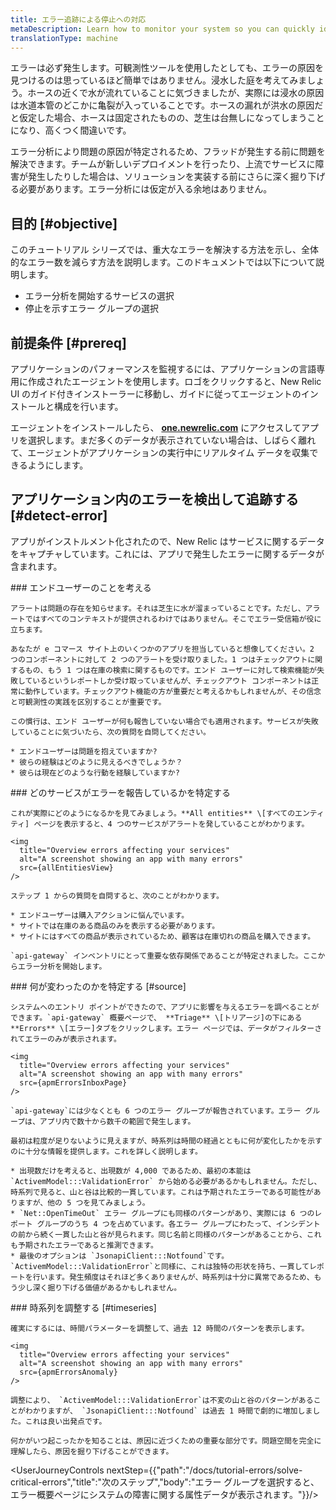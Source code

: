 ```yaml
---
title: エラー追跡による停止への対応
metaDescription: Learn how to monitor your system so you can quickly identify and resolve many error occurrences fast.
translationType: machine
---
```






エラーは必ず発生します。可観測性ツールを使用したとしても、エラーの原因を見つけるのは思っているほど簡単ではありません。浸水した庭を考えてみましょう。ホースの近くで水が流れていることに気づきましたが、実際には浸水の原因は水道本管のどこかに亀裂が入っていることです。ホースの漏れが洪水の原因だと仮定した場合、ホースは固定されたものの、芝生は台無しになってしまうことになり、高くつく間違いです。

エラー分析により問題の原因が特定されるため、フラッドが発生する前に問題を解決できます。チームが新しいデプロイメントを行ったり、上流でサービスに障害が発生したりした場合は、ソリューションを実装する前にさらに深く掘り下げる必要があります。エラー分析には仮定が入る余地はありません。

## 目的 [#objective]

このチュートリアル シリーズでは、重大なエラーを解決する方法を示し、全体的なエラー数を減らす方法を説明します。このドキュメントでは以下について説明します。

* エラー分析を開始するサービスの選択
* 停止を示すエラー グループの選択

## 前提条件 [#prereq]

アプリケーションのパフォーマンスを監視するには、アプリケーションの言語専用に作成されたエージェントを使用します。ロゴをクリックすると、New Relic UI のガイド付きインストーラーに移動し、ガイドに従ってエージェントのインストールと構成を行います。

<TechTileGrid>
  <TechTile
    name="Go agent"
    icon="logo-go"
    to="https://one.newrelic.com/nr1-core?state=985d4005-ba90-a8c7-1da1-2af34539b03b"
  />

  <TechTile
    name="Java agent"
    icon="logo-java"
    to="https://one.newrelic.com/nr1-core?state=80d18bcb-4919-1fcb-2b77-9406838eb916"
  />

  <TechTile
    name=".NET agent"
    icon="logo-dotnet"
    to="https://one.newrelic.com/nr1-core?state=30e93090-6dfa-6b70-8e75-472f54414355"
  />

  <TechTile
    name="Node.js agent"
    icon="logo-nodejs"
    to="https://one.newrelic.com/marketplace/install-data-source?state=be2e62fa-cc3b-c428-27c4-8d662c9e80a1"
  />

  <TechTile
    name="PHP agent"
    icon="logo-php"
    to="https://one.newrelic.com/nr1-core?state=aa633b41-72d4-009c-3abf-55dcf64894fe"
  />

  <TechTile
    name="Python agent"
    icon="logo-python"
    to="https://one.newrelic.com/nr1-core?state=20fda75b-58fb-a92a-f9e1-7b052035c6e8"
  />

  <TechTile
    name="Ruby agent"
    icon="logo-ruby"
    to="https://one.newrelic.com/nr1-core?state=d69143ab-605c-579b-25bf-cc6e5fee5b80"
  />
</TechTileGrid>

エージェントをインストールしたら、 **[one.newrelic.com](https://one.newrelic.com/nr1-core?filters=(domain%3D'APM'ANDtype%3D'APPLICATION'))** にアクセスしてアプリを選択します。まだ多くのデータが表示されていない場合は、しばらく離れて、エージェントがアプリケーションの実行中にリアルタイム データを収集できるようにします。

## アプリケーション内のエラーを検出して追跡する [#detect-error]

アプリがインストルメント化されたので、New Relic はサービスに関するデータをキャプチャしています。これには、アプリで発生したエラーに関するデータが含まれます。

<Steps>
  <Step>
    ### エンドユーザーのことを考える

    アラートは問題の存在を知らせます。それは芝生に水が溜まっていることです。ただし、アラートではすべてのコンテキストが提供されるわけではありません。そこでエラー受信箱が役に立ちます。

    あなたが e コマース サイト上のいくつかのアプリを担当していると想像してください。2 つのコンポーネントに対して 2 つのアラートを受け取りました。1 つはチェックアウトに関するもの、もう 1 つは在庫の検索に関するものです。エンド ユーザーに対して検索機能が失敗しているというレポートしか受け取っていませんが、チェックアウト コンポーネントは正常に動作しています。チェックアウト機能の方が重要だと考えるかもしれませんが、その信念と可観測性の実践を区別することが重要です。

    この慣行は、エンド ユーザーが何も報告していない場合でも適用されます。サービスが失敗していることに気づいたら、次の質問を自問してください。

    * エンドユーザーは問題を抱えていますか?
    * 彼らの経験はどのように見えるべきでしょうか？
    * 彼らは現在どのような行動を経験していますか?
  </Step>

  <Step>
    ### どのサービスがエラーを報告しているかを特定する

    これが実際にどのようになるかを見てみましょう。**All entities** \[すべてのエンティティ] ページを表示すると、4 つのサービスがアラートを発していることがわかります。

    <img
      title="Overview errors affecting your services"
      alt="A screenshot showing an app with many errors"
      src={allEntitiesView}
    />

    ステップ 1 からの質問を自問すると、次のことがわかります。

    * エンドユーザーは購入アクションに悩んでいます。
    * サイトでは在庫のある商品のみを表示する必要があります。
    * サイトにはすべての商品が表示されているため、顧客は在庫切れの商品を購入できます。

    `api-gateway` インベントリにとって重要な依存関係であることが特定されました。ここからエラー分析を開始します。
  </Step>

  <Step>
    ### 何が変わったのかを特定する [#source]

    システムへのエントリ ポイントができたので、アプリに影響を与えるエラーを調べることができます。`api-gateway` 概要ページで、 **Triage** \[トリアージ]の下にある **Errors** \[エラー]タブをクリックします。エラー ページでは、データがフィルターされてエラーのみが表示されます。

    <img
      title="Overview errors affecting your services"
      alt="A screenshot showing an app with many errors"
      src={apmErrorsInboxPage}
    />

    `api-gateway`には少なくとも 6 つのエラー グループが報告されています。エラー グループは、アプリ内で数十から数千の範囲で発生します。

    最初は粒度が足りないように見えますが、時系列は時間の経過とともに何が変化したかを示すのに十分な情報を提供します。これを詳しく説明します。

    * 出現数だけを考えると、出現数が 4,000 であるため、最初の本能は `ActivemModel:::ValidationError` から始める必要があるかもしれません。ただし、時系列で見ると、山と谷は比較的一貫しています。これは予期されたエラーである可能性がありますが、他の 5 つを見てみましょう。
    * `Net::OpenTimeOut` エラー グループにも同様のパターンがあり、実際には 6 つのレポート グループのうち 4 つを占めています。各エラー グループにわたって、インシデントの前から続く一貫した山と谷が見られます。同じ名前と同様のパターンがあることから、これも予期されたエラーであると推測できます。
    * 最後のオプションは `JsonapiClient:::Notfound`です。`ActivemModel:::ValidationError`と同様に、これは独特の形状を持ち、一貫してレポートを行います。発生頻度はそれほど多くありませんが、時系列は十分に異常であるため、もう少し深く掘り下げる価値があるかもしれません。
  </Step>

  <Step>
    ### 時系列を調整する [#timeseries]

    確実にするには、時間パラメーターを調整して、過去 12 時間のパターンを表示します。

    <img
      title="Overview errors affecting your services"
      alt="A screenshot showing an app with many errors"
      src={apmErrorsAnomaly}
    />

    調整により、 `ActivemModel:::ValidationError`は不変の山と谷のパターンがあることがわかりますが、 `JsonapiClient:::Notfound` は過去 1 時間で劇的に増加しました。これは良い出発点です。

    何かがいつ起こったかを知ることは、原因に近づくための重要な部分です。問題空間を完全に理解したら、原因を掘り下げることができます。
  </Step>
</Steps>

<UserJourneyControls nextStep={{"path":"/docs/tutorial-errors/solve-critical-errors","title":"次のステップ","body":"エラー グループを選択すると、エラー概要ページにシステムの障害に関する属性データが表示されます。"}}/>